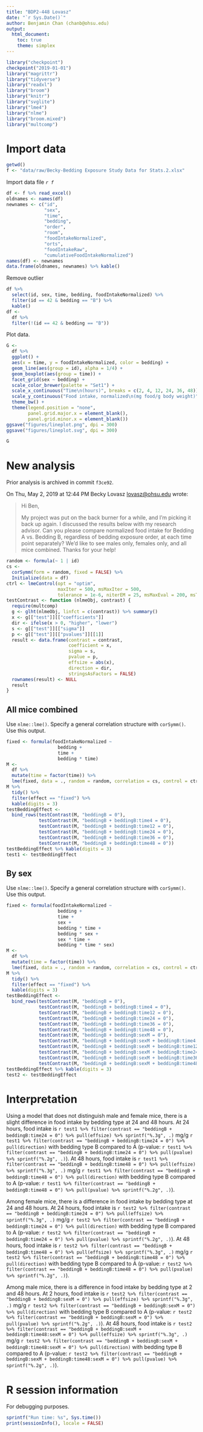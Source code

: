 ```yaml
---
title: "BDP2-448 Lovasz"
date: "`r Sys.Date()`"
author: Benjamin Chan (chanb@ohsu.edu)
output:
  html_document:
    toc: true
    theme: simplex
---
```


```r
library("checkpoint")
checkpoint("2019-01-01")
library("magrittr")
library("tidyverse")
library("readxl")
library("broom")
library("knitr")
library("svglite")
library("lme4")
library("nlme")
library("broom.mixed")
library("multcomp")
```

# Import data

```r
getwd()
f <- "data/raw/Becky-Bedding Exposure Study Data for Stats.2.xlsx"
```

Import data file *`r f`*

```r
df <- f %>% read_excel()
oldnames <- names(df)
newnames <- c("id",
              "sex",
              "time",
              "bedding",
              "order",
              "room",
              "foodIntakeNormalized",
              "orts",
              "foodIntakeRaw",
              "cumulativeFoodIntakeNormalized")
names(df) <- newnames
data.frame(oldnames, newnames) %>% kable()
```

Remove outlier

```r
df %>%
  select(id, sex, time, bedding, foodIntakeNormalized) %>%
  filter(id == 42 & bedding == "B") %>%
  kable()
df <-
  df %>%
  filter(!(id == 42 & bedding == "B"))
```

Plot data.

```r
G <-
  df %>%
  ggplot() +
  aes(x = time, y = foodIntakeNormalized, color = bedding) +
  geom_line(aes(group = id), alpha = 1/4) +
  geom_boxplot(aes(group = time)) +
  facet_grid(sex ~ bedding) +
  scale_color_brewer(palette = "Set1") +
  scale_x_continuous("Time\n(hours)", breaks = c(2, 4, 12, 24, 36, 48)) +
  scale_y_continuous("Food intake, normalized\n(mg food/g body weight)") +
  theme_bw() +
  theme(legend.position = "none",
        panel.grid.major.x = element_blank(),
        panel.grid.minor.x = element_blank())
ggsave("figures/lineplot.png", dpi = 300)
ggsave("figures/lineplot.svg", dpi = 300)
```

```r
G
```


# New analysis

Prior analysis is archived in commit `f3ce92`.

On Thu, May 2, 2019 at 12:44 PM Becky Lovasz <lovasz@ohsu.edu> wrote:

> Hi Ben,
>  
> My project was put on the back burner for a while, and I'm picking it back up
> again. I discussed the results below with my research advisor. Can you please
> compare normalized food intake for Bedding A vs. Bedding B, regardless of
> bedding exposure order, at each time point separately? We'd like to see males
> only, females only, and all mice combined. Thanks for your help!


```r
random <- formula(~ 1 | id)
cs <-
  corSymm(form = random, fixed = FALSE) %>%
  Initialize(data = df)
ctrl <- lmeControl(opt = "optim",
                   maxIter = 500, msMaxIter = 500,
                   tolerance = 1e-6, niterEM = 25, msMaxEval = 200, msTol = 1e-7)
testContrast <- function (nlmeObj, contrast) {
  require(multcomp)
  g <- glht(nlmeObj, linfct = c(contrast)) %>% summary()
  x <- g[["test"]][["coefficients"]]
  dir <- ifelse(x > 0, "higher", "lower")
  s <- g[["test"]][["sigma"]]
  p <- g[["test"]][["pvalues"]][[1]]
  result <- data.frame(contrast = contrast,
                       coefficient = x,
                       sigma = s,
                       pvalue = p,
                       effsize = abs(x),
                       direction = dir,
                       stringsAsFactors = FALSE)
  rownames(result) <- NULL
  result
}
```

## All mice combined

Use `nlme::lme()`.
Specify a general correlation structure with `corSymm()`.
Use this output.

```r
fixed <- formula(foodIntakeNormalized ~
                   bedding +
                   time +
                   bedding * time)
M <-
  df %>%
  mutate(time = factor(time)) %>%
  lme(fixed, data = ., random = random, correlation = cs, control = ctrl)
M %>% 
  tidy() %>%
  filter(effect == "fixed") %>%
  kable(digits = 3)
testBeddingEffect <- 
  bind_rows(testContrast(M, "beddingB = 0"),
            testContrast(M, "beddingB + beddingB:time4 = 0"),
            testContrast(M, "beddingB + beddingB:time12 = 0"),
            testContrast(M, "beddingB + beddingB:time24 = 0"),
            testContrast(M, "beddingB + beddingB:time36 = 0"),
            testContrast(M, "beddingB + beddingB:time48 = 0"))
testBeddingEffect %>% kable(digits = 3)
test1 <- testBeddingEffect
```

## By sex

Use `nlme::lme()`.
Specify a general correlation structure with `corSymm()`.
Use this output.

```r
fixed <- formula(foodIntakeNormalized ~
                   bedding +
                   time +
                   sex +
                   bedding * time +
                   bedding * sex +
                   sex * time +
                   bedding * time * sex)
M <-
  df %>%
  mutate(time = factor(time)) %>%
  lme(fixed, data = ., random = random, correlation = cs, control = ctrl)
M %>% 
  tidy() %>%
  filter(effect == "fixed") %>%
  kable(digits = 3)
testBeddingEffect <- 
  bind_rows(testContrast(M, "beddingB = 0"),
            testContrast(M, "beddingB + beddingB:time4 = 0"),
            testContrast(M, "beddingB + beddingB:time12 = 0"),
            testContrast(M, "beddingB + beddingB:time24 = 0"),
            testContrast(M, "beddingB + beddingB:time36 = 0"),
            testContrast(M, "beddingB + beddingB:time48 = 0"),
            testContrast(M, "beddingB + beddingB:sexM = 0"),
            testContrast(M, "beddingB + beddingB:sexM + beddingB:time4:sexM = 0"),
            testContrast(M, "beddingB + beddingB:sexM + beddingB:time12:sexM = 0"),
            testContrast(M, "beddingB + beddingB:sexM + beddingB:time24:sexM = 0"),
            testContrast(M, "beddingB + beddingB:sexM + beddingB:time36:sexM = 0"),
            testContrast(M, "beddingB + beddingB:sexM + beddingB:time48:sexM = 0"))
testBeddingEffect %>% kable(digits = 3)
test2 <- testBeddingEffect
```


# Interpretation

Using a model that does not distinguish male and female mice, there is a
slight difference in food intake by bedding type at 24 and 48 hours.
At 24 hours, food intake is
`r test1 %>% filter(contrast == "beddingB + beddingB:time24 = 0") %>% pull(effsize) %>% sprintf("%.3g", .)` mg/g
`r test1 %>% filter(contrast == "beddingB + beddingB:time24 = 0") %>% pull(direction)`
with bedding type B compared to A
(p-value: `r test1 %>% filter(contrast == "beddingB + beddingB:time24 = 0") %>% pull(pvalue) %>% sprintf("%.2g", .)`).
At 48 hours, food intake is
`r test1 %>% filter(contrast == "beddingB + beddingB:time48 = 0") %>% pull(effsize) %>% sprintf("%.3g", .)` mg/g
`r test1 %>% filter(contrast == "beddingB + beddingB:time48 = 0") %>% pull(direction)`
with bedding type B compared to A
(p-value: `r test1 %>% filter(contrast == "beddingB + beddingB:time48 = 0") %>% pull(pvalue) %>% sprintf("%.2g", .)`).

Among female mice, there is a difference in food intake by bedding type at 24
and 48 hours.
At 24 hours, food intake is
`r test2 %>% filter(contrast == "beddingB + beddingB:time24 = 0") %>% pull(effsize) %>% sprintf("%.3g", .)` mg/g
`r test2 %>% filter(contrast == "beddingB + beddingB:time24 = 0") %>% pull(direction)`
with bedding type B compared to A
(p-value: `r test2 %>% filter(contrast == "beddingB + beddingB:time24 = 0") %>% pull(pvalue) %>% sprintf("%.2g", .)`).
At 48 hours, food intake is
`r test2 %>% filter(contrast == "beddingB + beddingB:time48 = 0") %>% pull(effsize) %>% sprintf("%.3g", .)` mg/g
`r test2 %>% filter(contrast == "beddingB + beddingB:time48 = 0") %>% pull(direction)`
with bedding type B compared to A
(p-value: `r test2 %>% filter(contrast == "beddingB + beddingB:time48 = 0") %>% pull(pvalue) %>% sprintf("%.2g", .)`).

Among male mice, there is a difference in food intake by bedding type at 2 and 48 hours.
At 2 hours, food intake is
`r test2 %>% filter(contrast == "beddingB + beddingB:sexM = 0") %>% pull(effsize) %>% sprintf("%.3g", .)` mg/g
`r test2 %>% filter(contrast == "beddingB + beddingB:sexM = 0") %>% pull(direction)`
with bedding type B compared to A
(p-value: `r test2 %>% filter(contrast == "beddingB + beddingB:sexM = 0") %>% pull(pvalue) %>% sprintf("%.2g", .)`).
At 48 hours, food intake is
`r test2 %>% filter(contrast == "beddingB + beddingB:sexM + beddingB:time48:sexM = 0") %>% pull(effsize) %>% sprintf("%.3g", .)` mg/g
`r test2 %>% filter(contrast == "beddingB + beddingB:sexM + beddingB:time48:sexM = 0") %>% pull(direction)`
with bedding type B compared to A
(p-value: `r test2 %>% filter(contrast == "beddingB + beddingB:sexM + beddingB:time48:sexM = 0") %>% pull(pvalue) %>% sprintf("%.2g", .)`).


# R session information

For debugging purposes.

```r
sprintf("Run time: %s", Sys.time())
print(sessionInfo(), locale = FALSE)
```
